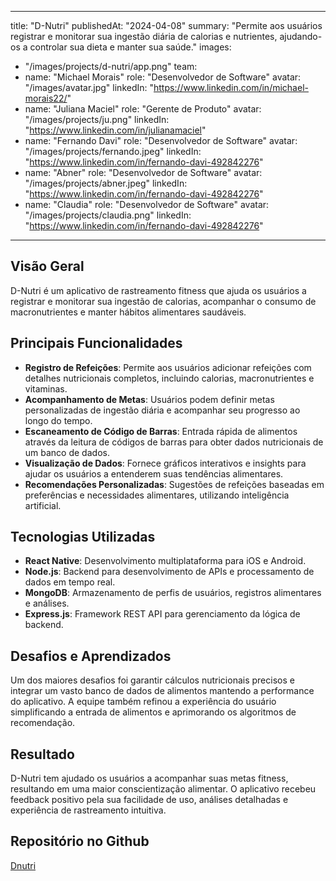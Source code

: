 
---
title: "D-Nutri"
publishedAt: "2024-04-08"
summary: "Permite aos usuários registrar e monitorar sua ingestão diária de calorias e nutrientes, ajudando-os a controlar sua dieta e manter sua saúde."
images:
  - "/images/projects/d-nutri/app.png"
team:
  - name: "Michael Morais"
    role: "Desenvolvedor de Software"
    avatar: "/images/avatar.jpg"
    linkedIn: "https://www.linkedin.com/in/michael-morais22/"
  - name: "Juliana Maciel"
    role: "Gerente de Produto"
    avatar: "/images/projects/ju.png"
    linkedIn: "https://www.linkedin.com/in/julianamaciel"
  - name: "Fernando Davi"
    role: "Desenvolvedor de Software"
    avatar: "/images/projects/fernando.jpeg"
    linkedIn: "https://www.linkedin.com/in/fernando-davi-492842276"
  - name: "Abner"
    role: "Desenvolvedor de Software"
    avatar: "/images/projects/abner.jpeg"
    linkedIn: "https://www.linkedin.com/in/fernando-davi-492842276"
  - name: "Claudia"
    role: "Desenvolvedor de Software"
    avatar: "/images/projects/claudia.png"
    linkedIn: "https://www.linkedin.com/in/fernando-davi-492842276"
---

## Visão Geral

D-Nutri é um aplicativo de rastreamento fitness que ajuda os usuários a registrar e monitorar sua ingestão de calorias, acompanhar o consumo de macronutrientes e manter hábitos alimentares saudáveis.

## Principais Funcionalidades

- **Registro de Refeições**: Permite aos usuários adicionar refeições com detalhes nutricionais completos, incluindo calorias, macronutrientes e vitaminas.
- **Acompanhamento de Metas**: Usuários podem definir metas personalizadas de ingestão diária e acompanhar seu progresso ao longo do tempo.
- **Escaneamento de Código de Barras**: Entrada rápida de alimentos através da leitura de códigos de barras para obter dados nutricionais de um banco de dados.
- **Visualização de Dados**: Fornece gráficos interativos e insights para ajudar os usuários a entenderem suas tendências alimentares.
- **Recomendações Personalizadas**: Sugestões de refeições baseadas em preferências e necessidades alimentares, utilizando inteligência artificial.

## Tecnologias Utilizadas

- **React Native**: Desenvolvimento multiplataforma para iOS e Android.
- **Node.js**: Backend para desenvolvimento de APIs e processamento de dados em tempo real.
- **MongoDB**: Armazenamento de perfis de usuários, registros alimentares e análises.
- **Express.js**: Framework REST API para gerenciamento da lógica de backend.

## Desafios e Aprendizados

Um dos maiores desafios foi garantir cálculos nutricionais precisos e integrar um vasto banco de dados de alimentos mantendo a performance do aplicativo. A equipe também refinou a experiência do usuário simplificando a entrada de alimentos e aprimorando os algoritmos de recomendação.

## Resultado

D-Nutri tem ajudado os usuários a acompanhar suas metas fitness, resultando em uma maior conscientização alimentar. O aplicativo recebeu feedback positivo pela sua facilidade de uso, análises detalhadas e experiência de rastreamento intuitiva.

## Repositório no Github 
[Dnutri](https://github.com/DevsDomain/D-Nutri)